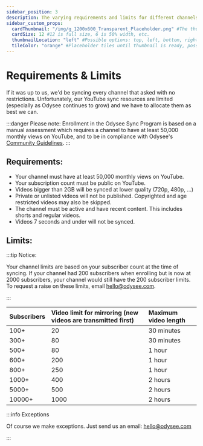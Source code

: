 ---
sidebar_position: 3
description: The varying requirements and limits for different channels.
sidebar_custom_props:
  cardThumbnail: "/img/g_1200x600_Transparent_Placeholder.png" #The thumbnail on the category card.
  cardSize: 12 #12 is full size, 6 is 50% width, etc.
  thumbnailLocation: "left" #Possible options: top, left, bottom, right, none
  tileColor: "orange" #Placeholder tiles until thumbnail is ready, possible options: blue, cream, darkpurple, lightpurple, mauve, orange, pink, none
---

# Requirements & Limits

If it was up to us, we'd be syncing every channel that asked with no restrictions. Unfortunately, our YouTube sync resources are limited (especially as Odysee continues to grow) and we have to allocate them as best we can.

:::danger Please note: Enrollment in the Odysee Sync Program is based on a manual assessment which requires a channel to have at least 50,000 monthly views on YouTube, and to be in compliance with Odysee's [Community Guidelines](https://help.odysee.tv/communityguidelines/).
:::

## Requirements:

- Your channel must have at least 50,000 monthly views on YouTube.
- Your subscription count must be public on YouTube.
- Videos bigger than 2GB will be synced at lower quality (720p, 480p, ...)
- Private or unlisted videos will not be published. Copyrighted and age restricted videos may also be skipped.
- The channel must be active and have recent content. This includes shorts and regular videos.
- Videos 7 seconds and under will not be synced.

## Limits:

:::tip Notice:

Your channel limits are based on your subscriber count at the time of syncing. If your channel had 200 subscribers when enrolling but is now at 2000 subscribers, your channel would still have the 200 subscriber limits. To request a raise on these limits, email hello@odysee.com.

:::

|Subscribers| Video limit for mirroring (new videos are transmitted first) | Maximum video length |
|:-|:-|:-|
|100+|20|30 minutes|
|300+|80|30 minutes|
|500+|80|1 hour|
|600+|200|1 hour|
|800+|250|1 hour|
|1000+|400|2 hours|
|5000+|500|2 hours|
|10000+|1000|2 hours|

:::info Exceptions

Of course we make exceptions. Just send us an email: hello@odysee.com

:::
